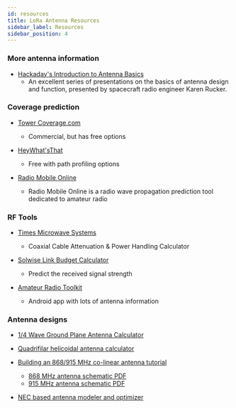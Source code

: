 ```yaml
---
id: resources
title: LoRa Antenna Resources
sidebar_label: Resources
sidebar_position: 4
---
```


### More antenna information

- [Hackaday's Introduction to Antenna Basics](https://www.youtube.com/playlist?list=PL_tws4AXg7authztKFg5ZN5qWGtq3N_nI)
  - An excellent series of presentations on the basics of antenna design and function, presented by spacecraft radio engineer Karen Rucker.


### Coverage prediction

- [Tower Coverage.com](https://www.towercoverage.com)
  - Commercial, but has free options


- [HeyWhat'sThat](http://www.heywhatsthat.com)
  - Free with path profiling options


- [Radio Mobile Online](https://www.ve2dbe.com/rmonline_s.asp)
  - Radio Mobile Online is a radio wave propagation prediction tool dedicated to amateur radio


### RF Tools

- [Times Microwave Systems](https://www.timesmicrowave.com/calculator/?Product=RG-6&RunLength=10&Frequency=868)
  - Coaxial Cable Attenuation & Power Handling Calculator


- [Solwise Link Budget Calculator](https://www.solwise.co.uk/link-budget.htm)
  - Predict the received signal strength


- [Amateur Radio Toolkit](https://play.google.com/store/apps/details?id=com.daveyhollenberg.amateurradiotoolkit)
  - Android app with lots of antenna information


### Antenna designs

- [1/4 Wave Ground Plane Antenna Calculator](https://m0ukd.com/calculators/quarter-wave-ground-plane-antenna-calculator)

- [Quadrifilar helicoidal antenna calculator](https://jcoppens.com/ant/qfh/calc.en.php)

- [Building an 868/915 MHz co-linear antenna tutorial](https://www.youtube.com/watch?v=1_1LxuOngHs)

  - [868 MHz antenna schematic PDF](https://github.com/IRNAS/ttn-irnas-gw/blob/master/Collinear868MHzLoRaantenna.PDF)
  - [915 MHz antenna schematic PDF](https://github.com/IRNAS/ttn-irnas-gw/blob/master/CollinearLoRaantenna915MHzIRNAS.PDF)

- [NEC based antenna modeler and optimizer](https://www.qsl.net/4nec2)
